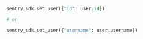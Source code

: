 ```python
sentry_sdk.set_user({"id": user.id})

# or

sentry_sdk.set_user({"username": user.username})
```
